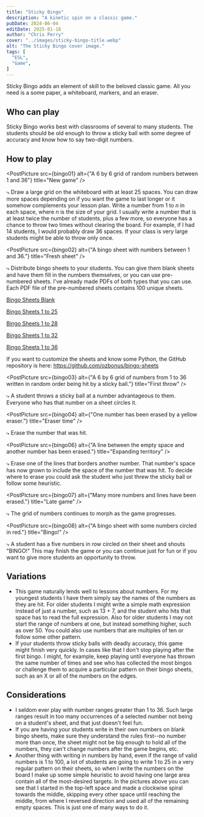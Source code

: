 ```yaml
---
title: "Sticky Bingo"
description: "A kinetic spin on a classic game."
pubDate: 2024-06-04
editDate: 2025-01-18
author: "Chris Perry"
cover: "../images/sticky-bingo-title.webp"
alt: "The Sticky Bingo cover image."
tags: [
  "ESL",
  "Game",
]
---
```



Sticky Bingo adds an element of skill to the beloved classic game. All you need is a some paper, a whiteboard, markers, and an eraser.

## Who can play

Sticky Bingo works best with classrooms of several to many students. The students should be old enough to throw a sticky ball with some degree of accuracy and know how to say two-digit numbers.

## How to play

<PostPicture src={bingo01} alt={"A 6 by 6 grid of random numbers between 1 and 36"} title="New game" />

⤷ Draw a large grid on the whiteboard with at least 25 spaces. You can draw more spaces depending on if you want the game to last longer or it somehow complements your lesson plan. Write a number from 1 to *n* in each space, where *n* is the size of your grid. I usually write a number that is at least twice the number of students, plus a few more, so everyone has a chance to throw two times without clearing the board. For example, if I had 14 students, I would probably draw 36 spaces. If your class is very large students might be able to throw only once.

<PostPicture src={bingo02} alt={"A bingo sheet with numbers between 1 and 36."} title="Fresh sheet" />

⤷ Distribute bingo sheets to your students. You can give them blank sheets and have them fill in the numbers themselves, or you can use pre-numbered sheets. I've already made PDFs of both types that you can use. Each PDF file of the pre-numbered sheets contains 100 unique sheets.

[Bingo Sheets Blank](https://github.com/ozbonus/bingo-sheets/blob/main/bingo_sheets_A4_blank.pdf?raw=true)

[Bingo Sheets 1 to 25](https://github.com/ozbonus/bingo-sheets/blob/main/bingo_sheets_A4_1_25.pdf?raw=true)

[Bingo Sheets 1 to 28](https://github.com/ozbonus/bingo-sheets/blob/main/bingo_sheets_A4_1_28.pdf?raw=true)

[Bingo Sheets 1 to 32](https://github.com/ozbonus/bingo-sheets/blob/main/bingo_sheets_A4_1_32.pdf?raw=true)

[Bingo Sheets 1 to 36](https://github.com/ozbonus/bingo-sheets/blob/main/bingo_sheets_A4_1_36.pdf?raw=true)

If you want to customize the sheets and know some Python, the GitHub repository is here: https://github.com/ozbonus/bingo-sheets

<PostPicture src={bingo03} alt={"A 6 by 6 grid of numbers from 1 to 36 written in random order being hit by a sticky ball."} title="First throw" />


⤷ A student throws a sticky ball at a number advantageous to them. Everyone who has that number on a sheet circles it.

<PostPicture src={bingo04} alt={"One number has been erased by a yellow eraser."} title="Eraser time" />

⤷ Erase the number that was hit.

<PostPicture src={bingo06} alt={"A line between the empty space and another number has been erased."} title="Expanding territory" />

⤷ Erase one of the lines that borders another number. That number's space has now grown to include the space of the number that was hit. To decide where to erase you could ask the student who just threw the sticky ball or follow some heuristic.

<PostPicture src={bingo07} alt={"Many more numbers and lines have been erased."} title="Late game" />

⤷ The grid of numbers continues to morph as the game progresses.

<PostPicture src={bingo08} alt={"A bingo sheet with some numbers circled in red."} title="Bingo!" />

⤷ A student has a five numbers in row circled on their sheet and shouts "BINGO!" This may finish the game or you can continue just for fun or if you want to give more students an opportunity to throw.

## Variations

- This game naturally lends well to lessons about numbers. For my youngest students I have them simply say the names of the numbers as they are hit. For older students I might write a simple math expression instead of just a number, such as 13 + 7, and the student who hits that space has to read the full expression. Also for older students I may not start the range of numbers at one, but instead something higher, such as over 50. You could also use numbers that are multiples of ten or follow some other pattern.
- If your students throw sticky balls with deadly accuracy, this game might finish very quickly. In cases like that I don't stop playing after the first bingo. I might, for example, keep playing until everyone has thrown the same number of times and see who has collected the most bingos or challenge them to acquire a particular pattern on their bingo sheets, such as an X or all of the numbers on the edges.

## Considerations

- I seldom ever play with number ranges greater than 1 to 36. Such large ranges result in too many occurrences of a selected number not being on a student's sheet, and that just doesn't feel fun. 
- If you are having your students write in their own numbers on blank bingo sheets, make sure they understand the rules first--no number more than once, the sheet might not be big enough to hold all of the numbers, they can't change numbers after the game begins, etc.
- Another thing with writing in numbers by hand, even if the range of valid numbers is 1 to 100, a lot of students are going to write 1 to 25 in a very regular pattern on their sheets, so when I write the numbers on the board I make up some simple heuristic to avoid having one large area contain all of the most-desired targets. In the pictures above you can see that I started in the top-left space and made a clockwise spiral towards the middle, skipping every other space until reaching the middle, from where I reversed direction and used all of the remaining empty spaces. This is just one of many ways to do it.
